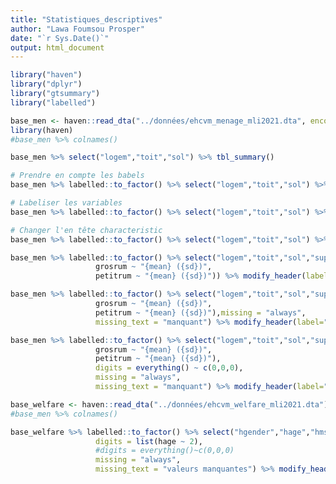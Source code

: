 ```yaml
---
title: "Statistiques_descriptives"
author: "Lawa Foumsou Prosper"
date: "`r Sys.Date()`"
output: html_document
---
```


```r
library("haven")
library("dplyr")
library("gtsummary")
library("labelled")
```

```r
base_men <- haven::read_dta("../données/ehcvm_menage_mli2021.dta", encoding = "latin1")
library(haven)
#base_men %>% colnames()
```

```r
base_men %>% select("logem","toit","sol") %>% tbl_summary()
```

```r
# Prendre en compte les babels
base_men %>% labelled::to_factor() %>% select("logem","toit","sol") %>% tbl_summary()
```

```r
# Labeliser les variables
base_men %>% labelled::to_factor() %>% select("logem","toit","sol") %>% tbl_summary(label= list(logem ~ "Occupation logement",toit ~ "Type de toit",sol ~ "Type de sol"))
```

```r
# Changer l'en tête characteristic
base_men %>% labelled::to_factor() %>% select("logem","toit","sol") %>% tbl_summary(label= list(logem ~ "Occupation logement",toit ~ "Type de toit",sol ~ "Type de sol")) %>% modify_header(label="Caractéristiques du logement")
```

```r
base_men %>% labelled::to_factor() %>% select("logem","toit","sol","superf","grosrum","petitrum") %>% tbl_summary(label= list(logem ~ "Occupation logement",toit ~ "Type de toit",sol ~ "Type de sol"),statistic = list(superf ~ "{mean} ({sd})",
                   grosrum ~ "{mean} ({sd})",
                   petitrum ~ "{mean} ({sd})")) %>% modify_header(label="Caractéristiques du logement")  %>% add_n() 
```

```r
base_men %>% labelled::to_factor() %>% select("logem","toit","sol","superf","grosrum","petitrum") %>% tbl_summary(label= list(logem ~ "Occupation logement",toit ~ "Type de toit",sol ~ "Type de sol"),statistic = list(superf ~ "{mean} ({sd})",
                   grosrum ~ "{mean} ({sd})",
                   petitrum ~ "{mean} ({sd})"),missing = "always",
                   missing_text = "manquant") %>% modify_header(label="Caractéristiques du logement")  %>% add_n() 
```

```r
base_men %>% labelled::to_factor() %>% select("logem","toit","sol","superf","grosrum","petitrum") %>% tbl_summary(label= list(logem ~ "Occupation logement",toit ~ "Type de toit",sol ~ "Type de sol"),statistic = list(superf ~ "{mean} ({sd})",
                   grosrum ~ "{mean} ({sd})",
                   petitrum ~ "{mean} ({sd})"),
                   digits = everything() ~ c(0,0,0),
                   missing = "always",
                   missing_text = "manquant") %>% modify_header(label="Caractéristiques du logement")  %>% add_n() 
```

```r
base_welfare <- haven::read_dta("../données/ehcvm_welfare_mli2021.dta")
#base_men %>% colnames()
```

```r
base_welfare %>% labelled::to_factor() %>% select("hgender","hage","hmstat","heduc","hdiploma") %>% tbl_summary(label= list(hgender ~ "Sexe du CM",hage ~ "Age du CM",hmstat ~ "Situation matrimoniale",heduc ~ "Niveau d'education",hdiploma ~ "diplome le plus élévé"),statistic = list(hage ~ "{mean} ({sd})"),
                   digits = list(hage ~ 2), 
                   #digits = everything()~c(0,0,0)                   
                   missing = "always",
                   missing_text = "valeurs manquantes") %>% modify_header(label="Caractéristiques du CM")  %>% add_n()
```
